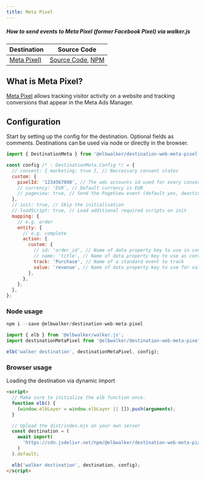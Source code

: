 ```yaml
---
title: Meta Pixel
---
```


##### How to send events to Meta Pixel (former Facebook Pixel) via walker.js

| Destination                                                               | Source Code                                                                                                                                                         |
| ------------------------------------------------------------------------- | ------------------------------------------------------------------------------------------------------------------------------------------------------------------- |
| [Meta Pixel)](https://docs.elbwalker.com/destinations/details/meta-pixel) | [Source Code](https://github.com/elbwalker/walker.js/tree/main/destinations/meta-pixel), [NPM](https://www.npmjs.com/package/@elbwalker/destination-web-meta-pixel) |

## What is Meta Pixel?

[Meta Pixel](https://developers.facebook.com/docs/meta-pixel/) allows tracking
visitor activity on a website and tracking conversions that appear in the Meta
Ads Manager.

## Configuration

Start by setting up the config for the destination. Optional fields as comments.
Destinations can be used via node or directly in the browser.

```js
import { DestinationMeta } from '@elbwalker/destination-web-meta-pixel';

const config /* : DestinationMeta.Config */ = {
  // consent: { marketing: true }, // Neccessary consent states
  custom: {
    pixelId: '1234567890', // The ads accounts id used for every conversion
    // currency: 'EUR', // Default currency is EUR
    // pageview: true, // Send the PageView event (default yes, deactivate actively)
  },
  // init: true, // Skip the initialisation
  // loadScript: true, // Load additional required scripts on init
  mapping: {
    // e.g. order
    entity: {
      // e.g. complete
      action: {
        custom: {
          // id: 'order_id', // Name of data property key to use in content_ids
          // name: 'title', // Name of data property key to use as content_name
          track: 'Purchase', // Name of a standard event to track
          value: 'revenue', // Name of data property key to use for value
        },
      },
    },
  },
};
```

### Node usage

```js
npm i --save @elbwalker/destination-web-meta-pixel
```

```js
import { elb } from '@elbwalker/walker.js';
import destinationMetaPixel from '@elbwalker/destination-web-meta-pixel';

elb('walker destination', destinationMetaPixel, config);
```

### Browser usage

Loading the destination via dynamic import

```html
<script>
  // Make sure to initialize the elb function once.
  function elb() {
    (window.elbLayer = window.elbLayer || []).push(arguments);
  }

  // Upload the dist/index.mjs on your own server
  const destination = (
    await import(
      'https://cdn.jsdelivr.net/npm/@elbwalker/destination-web-meta-pixel/dist/index.mjs'
    )
  ).default;

  elb('walker destination', destination, config);
</script>
```

